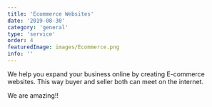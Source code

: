 ```yaml
---
title: 'Ecommerce Websites'
date: '2019-08-30'
category: 'general'
type: 'service'
order: 4
featuredImage: images/Ecommerce.png
info: ''
---
```


We help you expand your business online by creating E-commerce websites. This way buyer and seller both can meet on the internet.

We are amazing!!
